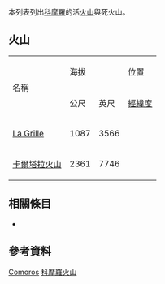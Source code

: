  
<!--This list is split from its main article where many elevations are incorrect-->
{{GeoGroupTemplate}}
{{seealso|火山列表}}
本列表列出[[科摩羅|科摩羅]]的活[[火山|火山]]與死火山。

== 火山 ==
{| border="1" cellpadding="1" cellspacing="0" 
|- align="center" bgcolor="cccccc"
| rowspan="2"|名稱 ||colspan ="2"| 海拔 || 位置  ||rowspan="2"| 最近爆發
|- align="center" bgcolor="cccccc"
| 公尺||英尺||[[經緯度|經緯度]]
|- align="right"
| align="left"| [[La_Grille|La Grille]] || 1087 || 3566 || {{coord|11.47|S|43.33|E|type:mountain}} || 全新世
|- align="right"
| align="left"| [[卡爾塔拉火山|卡爾塔拉火山]] || 2361 || 7746 || {{coord|11.75|S|43.38|E|type:mountain}} || 2007
|}

== 相關條目 ==
* {{tsl|en|List of mountains in Comoros|科摩羅山峰列表}}

== 參考資料 ==
{{Reflist}}
{{Global Volcanism Program}}

[[Category:火山列表|Comoros]]
[[Category:科摩羅火山|]]